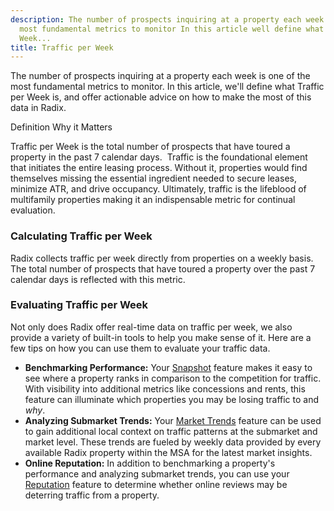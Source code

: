 ```yaml
---
description: The number of prospects inquiring at a property each week is one of the
  most fundamental metrics to monitor In this article well define what Traffic per
  Week...
title: Traffic per Week
---
```


The number of prospects inquiring at a property each week is one of the most fundamental metrics to monitor. In this article, we'll define what Traffic per Week is, and offer actionable advice on how to make the most of this data in Radix. 




Definition Why it Matters

Traffic per Week is the total number of prospects that have toured a property in the past 7 calendar days. 
Traffic is the foundational element that initiates the entire leasing process. Without it, properties would find themselves missing the essential ingredient needed to secure leases, minimize ATR, and drive occupancy. Ultimately, traffic is the lifeblood of multifamily properties making it an indispensable metric for continual evaluation.


### Calculating Traffic per Week


Radix collects traffic per week directly from properties on a weekly basis. The total number of prospects that have toured a property over the past 7 calendar days is reflected with this metric. 


### Evaluating Traffic per Week


Not only does Radix offer real-time data on traffic per week, we also provide a variety of built-in tools to help you make sense of it. Here are a few tips on how you can use them to evaluate your traffic data. 


* **Benchmarking Performance:** Your [Snapshot](kb://article/zendesk:radix:9060091043981) feature makes it easy to see where a property ranks in comparison to the competition for traffic. With visibility into additional metrics like concessions and rents, this feature can illuminate which properties you may be losing traffic to and *why*.
* **Analyzing Submarket Trends:** Your [Market Trends](kb://article/zendesk:radix:16593527894285) feature can be used to gain additional local context on traffic patterns at the submarket and market level. These trends are fueled by weekly data provided by every available Radix property within the MSA for the latest market insights.
* **Online Reputation:** In addition to benchmarking a property's performance and analyzing submarket trends, you can use your [Reputation](kb://article/zendesk:radix:9060154685965) feature to determine whether online reviews may be deterring traffic from a property.